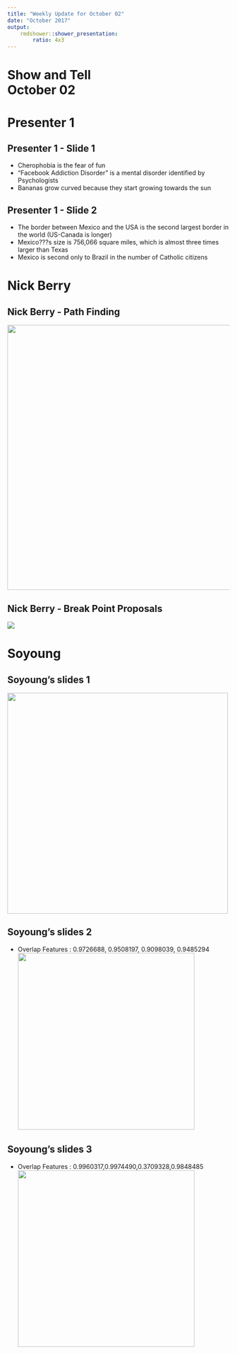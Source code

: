 ```yaml
---
title: "Weekly Update for October 02"
date: "October 2017"
output: 
    rmdshower::shower_presentation:
        ratio: 4x3
---
```


# Show and Tell <br> October 02

# Presenter 1

## Presenter 1 - Slide 1

- Cherophobia is the fear of fun
- "Facebook Addiction Disorder" is a mental disorder identified by Psychologists
- Bananas grow curved because they start growing towards the sun

## Presenter 1 - Slide 2

- The border between Mexico and the USA is the second largest border in the world (US-Canada is longer)
- Mexico???s size is 756,066 square miles, which is almost three times larger than Texas
- Mexico is second only to Brazil in the number of Catholic citizens

# Nick Berry

## Nick Berry - Path Finding

<img src="images/AnimatePaths.gif" width=600>

## Nick Berry - Break Point Proposals

<img src="images/LondonBreakPoints.png">

# Soyoung

## Soyoung's slides 1

<img src="images/plan1_3circles.png" width=500>


## Soyoung's slides 2
- Overlap Features : 0.9726688, 0.9508197, 0.9098039, 0.9485294
<img src="images/step2_plot_good.png" width=400>

## Soyoung's slides 3
- Overlap Features : 0.9960317,0.9974490,0.3709328,0.9848485
<img src="images/step2_plot_mid.png" width=400>

